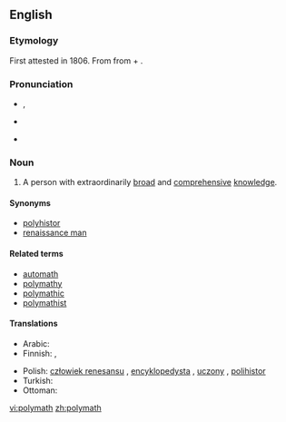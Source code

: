 {{was wotd|2008|March|1}}
{{wikipedia}}
==English==

===Etymology===
First attested in 1806.  From {{etyl|grc}} {{term|πολυμαθής||having learned much|tr=polumathēs|lang=grc|sc=polytonic}} from {{term|πολύς||much|tr=polus|lang=grc|sc=polytonic}} + {{term|μανθάνω||I learn|tr=manthanō|lang=grc|sc=polytonic}}.

===Pronunciation===
* {{a|RP}} {{IPA|/ˈpɒl.ɪ.mæθ/}}, {{SAMPA|/"pQl.I.m{T/}}
* {{a|US}} {{IPA|/ˈpɑː.li.mæθ /|/ˈpɑː.lɪ.mæθ/}}
* {{audio|en-us-polymath.ogg|Audio (US)}}

===Noun===
{{en-noun}}

# A person with extraordinarily [[broad]] and [[comprehensive]] [[knowledge]].

====Synonyms====
* [[polyhistor]]
* [[renaissance man]]

====Related terms====
* [[automath]]
* [[polymathy]]
* [[polymathic]]
* [[polymathist]]

====Translations====
{{trans-top|Person with extraordinarily broad and comprehensive knowledge}}
* Arabic: {{t-|ar|allame|sc=Arab}}
* Finnish: {{t-|fi|monitietäjä}}, {{t-|fi|polyhistori}}
{{trans-mid}}
* Polish: [[człowiek renesansu]] {{m}},  [[encyklopedysta]] {{m}}, [[uczony]] {{m}}, [[polihistor]] {{m}}
* Turkish: {{t+|tr|allame}}
* Ottoman: {{tø|ottoman|allame}}
{{trans-bottom}}

[[vi:polymath]]
[[zh:polymath]]